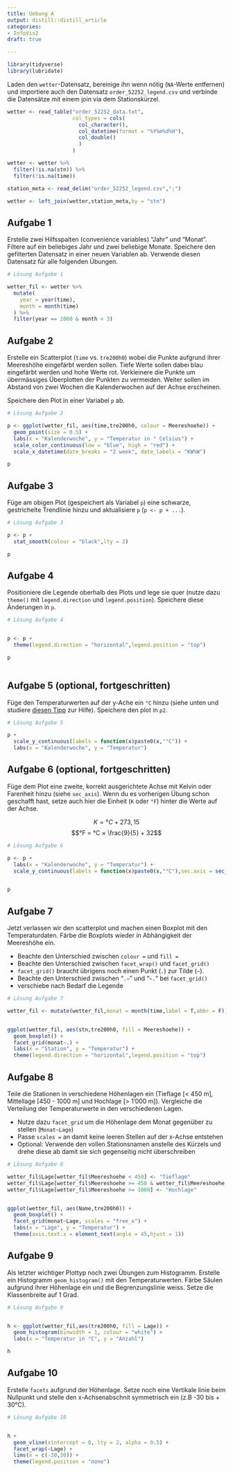 ```yaml
---
title: Uebung A
output: distill::distill_article
categories:
- InfoVis2
draft: true

---
```



```r
library(tidyverse)
library(lubridate)
```


Laden den `wetter`-Datensatz, bereinige ihn wenn nötig (`NA`-Werte entfernen) und importiere auch den Datensatz `order_52252_legend.csv` und verbinde die Datensätze mit einem join via dem Stationskürzel.



```r

wetter <- read_table("order_52252_data.txt",
                     col_types = cols(
                       col_character(),    
                       col_datetime(format = "%Y%m%d%H"),
                       col_double()
                       )
                     )

wetter <- wetter %>%
  filter(!is.na(stn)) %>%
  filter(!is.na(time))

station_meta <- read_delim("order_52252_legend.csv",";")

wetter <- left_join(wetter,station_meta,by = "stn")

```




## Aufgabe 1

Erstelle zwei Hilfsspalten (convenience variables) "Jahr" und "Monat". Filtere auf ein beliebiges Jahr und zwei beliebige Monate. Speichere den gefilterten Datensatz in einer neuen Variablen ab. Verwende diesen Datensatz für alle folgenden Übungen.

```r

# Lösung Aufgabe 1

wetter_fil <- wetter %>%
  mutate(
    year = year(time),
    month = month(time)
  ) %>%
  filter(year == 2000 & month < 3)
```


## Aufgabe 2

Erstelle ein Scatterplot (`time` vs. `tre200h0`) wobei die Punkte aufgrund ihrer Meereshöhe eingefärbt werden sollen. Tiefe Werte sollen dabei blau eingefärbt werden und hohe Werte rot. Verkleinere die Punkte um übermässiges Überplotten der Punkten zu vermeiden. Weiter sollen im Abstand von zwei Wochen die Kalenderwochen auf der Achse erscheinen. 

Speichere den Plot in einer Variabel `p` ab.

```r

# Lösung Aufgabe 2

p <- ggplot(wetter_fil, aes(time,tre200h0, colour = Meereshoehe)) +
  geom_point(size = 0.5) +
  labs(x = "Kalenderwoche", y = "Temperatur in ° Celsius") +
  scale_color_continuous(low = "blue", high = "red") +
  scale_x_datetime(date_breaks = "2 week", date_labels = "KW%W") 

p 

```



## Aufgabe 3

Füge am obigen Plot (gespeichert als Variabel `p`) eine schwarze, gestrichelte Trendlinie hinzu und aktualisiere `p` (`p <- p + ...`).

```r

# Lösung Aufgabe 3

p <- p +
  stat_smooth(colour = "black",lty = 2)

p
```


## Aufgabe 4

Positioniere die Legende oberhalb des Plots und lege sie quer (nutze dazu `theme()` mit `legend.direction` und `legend.position`). Speichere diese Änderungen in `p`.

```r

# Lösung Aufgabe 4


p <- p + 
  theme(legend.direction = "horizontal",legend.position = "top")

p
    
```



## Aufgabe 5 (optional, fortgeschritten)

Füge den Temperaturwerten auf der y-Ache ein `°C` hinzu (siehe unten und studiere [diesen Tipp](https://stackoverflow.com/a/35967126/4139249) zur Hilfe). Speichere den plot in `p2`.

```r

# Lösung Aufgabe 5

p +
  scale_y_continuous(labels = function(x)paste0(x,"°C")) +
  labs(x = "Kalenderwoche", y = "Temperatur")


```


## Aufgabe 6 (optional, fortgeschritten)

Füge dem Plot eine zweite, korrekt ausgerichtete Achse mit Kelvin oder Farenheit hinzu (siehe `sec_axis`). Wenn du es vorherigen Übung schon geschafft hast, setze auch hier die Einheit (`K` oder `°F`) hinter die Werte auf der Achse. 

$$ K = °C + 273,15$$
$$°F = °C × \frac{9}{5} + 32$$

```r
# Lösung Aufgabe 6

p <- p +
  labs(x = "Kalenderwoche", y = "Temperatur") +
  scale_y_continuous(labels = function(x)paste0(x,"°C"),sec.axis = sec_axis(~.*(9/5)+32,name = "Temperatur",labels = function(x)paste0(x,"° F")))


p
```




## Aufgabe 7

Jetzt verlassen wir den scatterplot und machen einen Boxplot mit den Temperaturdaten. Färbe die Boxplots wieder in Abhängigkeit der Meereshöhe ein. 

- Beachte den Unterschied zwischen `colour =` und `fill =`
- Beachte den Unterschied zwischen `facet_wrap()` und `facet_grid()`
- `facet_grid()` braucht übrigens noch einen Punkt (`.`) zur Tilde (`~`). 
- Beachte den Unterschied zwischen "`.~`" und "`~.`" bei `facet_grid()`
- verschiebe nach Bedarf die Legende

```r

# Lösung Aufgabe 7

wetter_fil <- mutate(wetter_fil,monat = month(time,label = T,abbr = F))


ggplot(wetter_fil, aes(stn,tre200h0, fill = Meereshoehe)) +
  geom_boxplot() +
  facet_grid(monat~.) +
  labs(x = "Station", y = "Temperatur") +
  theme(legend.direction = "horizontal",legend.position = "top")

```


## Aufgabe 8

Teile die Stationen in verschiedene Höhenlagen ein (Tieflage [< 450 m], Mittellage [450 - 1000 m] und Hochlage [> 1'000 m]). Vergleiche die Verteilung der Temperaturwerte in den verschiedenen Lagen.  

- Nutze dazu `facet_grid` um die Höhenlage dem Monat gegenüber zu stellen (`Monat~Lage`)
- Passe `scales =` an damit keine leeren Stellen auf der x-Achse entstehen
- Optional: Verwende den vollen Stationsnamen anstelle des Kürzels und drehe diese ab damit sie sich gegenseitig nicht überschreiben

```r

# Lösung Aufgabe 8

wetter_fil$Lage[wetter_fil$Meereshoehe < 450] <- "Tieflage" 
wetter_fil$Lage[wetter_fil$Meereshoehe >= 450 & wetter_fil$Meereshoehe <1000] <- "Mittellage" 
wetter_fil$Lage[wetter_fil$Meereshoehe >= 1000] <- "Hochlage" 


ggplot(wetter_fil, aes(Name,tre200h0)) +
  geom_boxplot() +
  facet_grid(monat~Lage, scales = "free_x") +
  labs(x = "Lage", y = "Temperatur") +
  theme(axis.text.x = element_text(angle = 45,hjust = 1))

```



## Aufgabe 9


Als letzter wichtiger Plottyp noch zwei Übungen zum Histogramm. Erstelle ein Histogramm `geom_histogram()` mit den Temperaturwerten. Färbe Säulen aufgrund ihrer Höhenlage ein und die Begrenzungslinie weiss. Setze die Klassenbreite auf 1 Grad.

```r

# Lösung Aufgabe 9


h <- ggplot(wetter_fil,aes(tre200h0, fill = Lage)) +
  geom_histogram(binwidth = 1, colour = "white") +
  labs(x = "Temperatur in °C", y = "Anzahl")

h
```


## Aufgabe 10

Erstelle `facets` aufgrund der Höhenlage. Setze noch eine Vertikale linie beim Nullpunkt und stelle den x-Achsenabschnit symmetrisch ein (z.B -30 bis + 30°C).

```r

# Lösung Aufgabe 10


h + 
  geom_vline(xintercept = 0, lty = 2, alpha = 0.5) +
  facet_wrap(~Lage) +
  lims(x = c(-30,30)) +
  theme(legend.position = "none")

```





